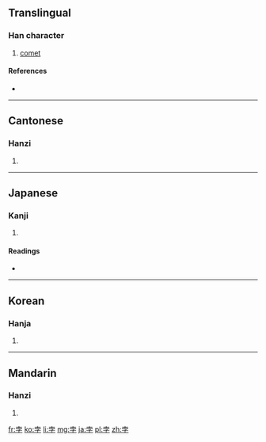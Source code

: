 ==Translingual==

===Han character===
{{Han char|rn=39|rad=子|as=04|sn=7|four=4040<sub>7</sub>|canj=十月弓木 (JBND)}}

# [[comet]]

====References====
* {{Han ref|kx=0278.080|dkj=06949|dj=0546.010|hdz=21011.050|uh=5B5B|ud=23387|bh=A7B8|bd=42936}}

----

==Cantonese==

===Hanzi===
{{yue-hanzi|jyut=[[bui6]], [[but6]]|y=bui6, but6}}

# {{defn|lang=yue|sort=子04}}

----

==Japanese==

===Kanji===
{{ja-kanji|grade=|rs=子04}}

# {{defn|lang=ja|sort=子04}}

====Readings====
* {{ja-readings|on=[[ぼつ]] (botsu), [[はい]] (hai)|kun=}}

----

==Korean==

===Hanja===
{{ko-hanja|hangeul=패>볼|rv=pae>bol|mr=p'ae>bol}}

# {{defn|lang=ko|sort=子04}}

----

==Mandarin==

===Hanzi===
{{cmn-hanzi|pin=[[bèi]] ([[bei4]]), [[bó]] ([[bo2]])|wg=pei<sup>4</sup>, po<sup>2</sup>}}

# {{defn|lang=cmn|sort=子04}}

[[fr:孛]]
[[ko:孛]]
[[li:孛]]
[[mg:孛]]
[[ja:孛]]
[[pl:孛]]
[[zh:孛]]